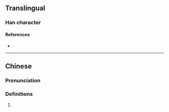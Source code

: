 {{character info}}
==Translingual==

===Han character===
{{Han char|rn=86|rad=火|as=13|sn=17|four=94886|canj=FKSC|ids=⿰火䝱}}

====References====
* {{Han ref|kx=0685.201|dkj=19494|hdz=32242.110|uh=71F2|ud=29170|bh=ED5F|bd=60767}}

----

==Chinese==
{{zh-forms}}

===Pronunciation===
{{zh-pron
|m=xié
|c=hip3
|mc=
|oc=
|ma=
|cat=
}}

===Definitions===
{{zh-hanzi}}

# {{rfdef|1=zh}}